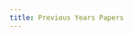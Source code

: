 ```yaml
---
title: Previous Years Papers
---
```


<Cards>
  <Card
    title="Basics of Civil Engineering"
    href="./previous-years-papers/basics-of-civil-engineering"
  />
  <Card
    title="Basics of Energy"
    href="./previous-years-papers/basics-of-energy"
  />
  <Card
    title="Design Thinking for Innovation"
    href="./previous-years-papers/design-thinking-for-innovation"
  />
  <Card
    title="Engineering Chemistry"
    href="./previous-years-papers/engineering-chemistry"
  />
  <Card
    title="Engineering Graphics"
    href="./previous-years-papers/engineering-graphics"
  />
  <Card
    title="Engineering Physics"
    href="./previous-years-papers/engineering-physics"
  />
  <Card
    title="Environmental Science"
    href="./previous-years-papers/environmental-science"
  />
  <Card
    title="Multivariable Calculus"
    href="./previous-years-papers/multivariable-calculus"
  />
  <Card
    title="Technical Communication"
    href="./previous-years-papers/technical-communication"
  />
</Cards>

